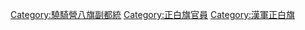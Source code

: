 [[Category:驍騎營八旗副都統|Category:驍騎營八旗副都統]]
[[Category:正白旗官員|Category:正白旗官員]]
[[Category:漢軍正白旗|Category:漢軍正白旗]]